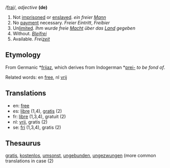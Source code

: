/[[Pronunciation guide|frai]]/, ''adjective'' '''(de)'''

# Not [[imprisoned]] or [[enslaved]]. ''ein freier [[Mann]]''
# No [[payment]] necessary. ''Freier Eintritt'', ''Freibier''
# Un[[limit]]ed. ''Ihm wurde freie [[Macht]] über das [[Land]] gegeben''
# Without. ''[[Blei]]frei''
# Available. ''Frei[[zeit]]''

==Etymology==

From Germanic *[[frijaz]], which derives from Indogerman *[[prei-]] ''to be fond of''.

Related words: en [[free]], nl [[vrij]]

==Translations==

*en: [[free]]
*es: [[libre]] (1,4), [[gratis]] (2)
*fr: [[libre]] (1,3,4), gratuit (2)
*nl: [[vrij]], gratis (2)
*se: [[fri]] (1,3,4), gratis (2)

==Thesaurus==

[[gratis]], [[kostenlos]], [[umsonst]], [[ungebunden]], [[ungezwungen]] (more common translations in case (2)